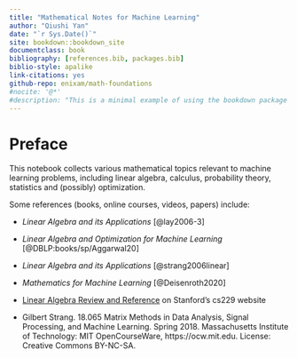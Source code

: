 ```yaml
--- 
title: "Mathematical Notes for Machine Learning"
author: "Qiushi Yan"
date: "`r Sys.Date()`"
site: bookdown::bookdown_site
documentclass: book
bibliography: [references.bib, packages.bib]
biblio-style: apalike
link-citations: yes
github-repo: enixam/math-foundations
#nocite: '@*'
#description: "This is a minimal example of using the bookdown package to write a book. The output format for this example is bookdown::gitbook."
---
```


# Preface {-}  

This notebook collects various mathematical topics relevant to machine learning problems, including linear algebra, calculus, probability theory, statistics and (possibly) optimization. 

Some references (books, online courses, videos, papers) include:  

- *Linear Algebra and its Applications* [@lay2006-3]  

- *Linear Algebra and Optimization for Machine Learning* [@DBLP:books/sp/Aggarwal20]

- *Linear Algebra and its Applications* [@strang2006linear]  

- *Mathematics for Machine Learning* [@Deisenroth2020]

- [Linear Algebra Review and Reference](http://cs229.stanford.edu/section/cs229-linalg.pdf) on Stanford's cs229 website   

- Gilbert Strang. 18.065 Matrix Methods in Data Analysis, Signal Processing, and Machine Learning. Spring 2018. Massachusetts Institute of Technology: MIT OpenCourseWare, https://ocw.mit.edu. License: Creative Commons BY-NC-SA.


